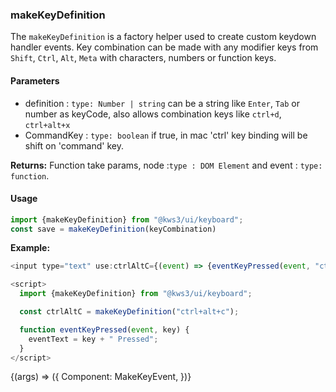 
<Version />

<Meta title="Utils/2. Examples/KeyboardEvents/2. Create Key Events" />

### makeKeyDefinition

The `makeKeyDefinition` is a factory helper used to create custom keydown handler events. 
Key combination can be made with any modifier keys from `Shift`, `Ctrl`, `Alt`, `Meta` with characters, numbers or function keys.

#### **Parameters**
- definition : `type: Number | string` can be a string like `Enter`, `Tab` or number as keyCode, also allows combination keys like `ctrl+d`, `ctrl+alt+x`
- CommandKey : `type: boolean` if true, in mac 'ctrl' key binding will be shift on 'command' key.

**Returns:**
Function take params, node :`type : DOM Element` and event : `type: function`.

#### Usage

```js
import {makeKeyDefinition} from "@kws3/ui/keyboard";
const save = makeKeyDefinition(keyCombination) 
```

**Example:**
```js
<input type="text" use:ctrlAltC={(event) => {eventKeyPressed(event, "ctrl+alt+c")}} />

<script>
  import {makeKeyDefinition} from "@kws3/ui/keyboard";

  const ctrlAltC = makeKeyDefinition("ctrl+alt+c");

  function eventKeyPressed(event, key) {
    eventText = key + " Pressed";
  }
</script>
```

<Story name="2. Create Key Events" args={{}}>
  {(args) => ({
    Component: MakeKeyEvent,
  })}
</Story>
